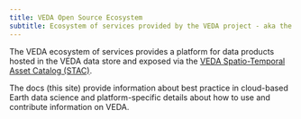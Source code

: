 ```yaml
---
title: VEDA Open Source Ecosystem
subtitle: Ecosystem of services provided by the VEDA project - aka the “VEDA Platform”
---
```


The VEDA ecosystem of services provides a platform for
data products hosted in the VEDA data store and exposed via the [VEDA Spatio-Temporal Asset Catalog (STAC)](http://veda-staging-stac-browser.s3-website-us-west-2.amazonaws.com/).

The docs (this site) provide information about best practice in cloud-based Earth data science and platform-specific details about how to use and contribute information
on VEDA.